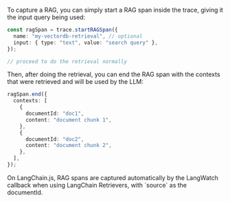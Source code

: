 To capture a RAG, you can simply start a RAG span inside the trace, giving it the input query being used:

```typescript
const ragSpan = trace.startRAGSpan({
  name: "my-vectordb-retrieval", // optional
  input: { type: "text", value: "search query" },
});

// proceed to do the retrieval normally
```

Then, after doing the retrieval, you can end the RAG span with the contexts that were retrieved and will be used by the LLM:

```typescript
ragSpan.end({
  contexts: [
    {
      documentId: "doc1",
      content: "document chunk 1",
    },
    {
      documentId: "doc2",
      content: "document chunk 2",
    },
  ],
});
```

<Note>
On LangChain.js, RAG spans are captured automatically by the LangWatch callback when using LangChain Retrievers, with `source` as the documentId.
</Note>
